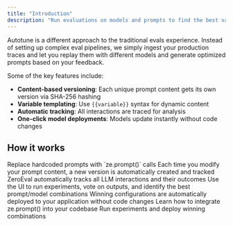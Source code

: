 ```yaml
---
title: "Introduction"
description: "Run evaluations on models and prompts to find the best variants for your agents"
---
```


Autotune is a different approach to the traditional evals experience. Instead of setting up complex eval pipelines, we simply ingest your production traces and let you 
replay them with different models and generate optimized prompts based on your feedback.

Some of the key features include:

- **Content-based versioning**: Each unique prompt content gets its own version via SHA-256 hashing
- **Variable templating**: Use `{{variable}}` syntax for dynamic content
- **Automatic tracking**: All interactions are traced for analysis
- **One-click model deployments**: Models update instantly without code changes

## How it works

<Steps>
  <Step title="Instrument your code">
    Replace hardcoded prompts with `ze.prompt()` calls
  </Step>
  <Step title="Every change creates a version">
    Each time you modify your prompt content, a new version is automatically created and tracked
  </Step>
  <Step title="Collect performance data">
    ZeroEval automatically tracks all LLM interactions and their outcomes
  </Step>
  <Step title="Tune and evaluate">
    Use the UI to run experiments, vote on outputs, and identify the best prompt/model combinations
  </Step>
  <Step title="One-click model deployments">
    Winning configurations are automatically deployed to your application without code changes
  </Step>
</Steps>

<CardGroup cols={2}>
  <Card title="Setup Guide" icon="wrench" href="/autotune/setup">
    Learn how to integrate ze.prompt() into your codebase
  </Card>
  <Card title="Tuning Guide" icon="sliders" href="/autotune/tuning">
    Run experiments and deploy winning combinations
  </Card>
</CardGroup>

